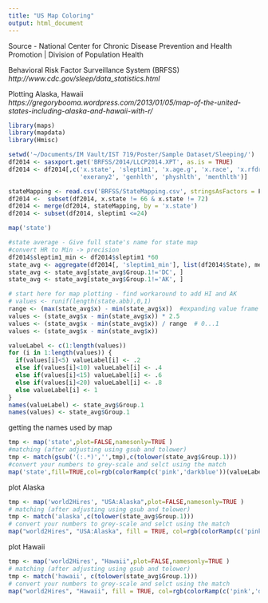 ```yaml
---
title: "US Map Coloring"
output: html_document
---
```


Source - National Center for Chronic Disease Prevention and Health Promotion | Division of Population Health

Behavioral Risk Factor Surveillance System (BRFSS)
*http://www.cdc.gov/sleep/data_statistics.html*

Plotting Alaska, Hawaii
*https://gregorybooma.wordpress.com/2013/01/05/map-of-the-united-states-including-alaska-and-hawaii-with-r/*

```r
library(maps)
library(mapdata)
library(Hmisc)
```


```r
setwd('~/Documents/IM Vault/IST 719/Poster/Sample Dataset/Sleeping/')
df2014 <- sasxport.get('BRFSS/2014/LLCP2014.XPT', as.is = TRUE)
df2014 <- df2014[,c('x.state', 'sleptim1', 'x.age.g', 'x.race', 'x.rfdrhv4', 'sex', 'smokday2',
                    'exerany2', 'genhlth', 'physhlth', 'menthlth')]

stateMapping <- read.csv('BRFSS/StateMapping.csv', stringsAsFactors = F)
df2014 <-  subset(df2014, x.state != 66 & x.state != 72)
df2014 <- merge(df2014, stateMapping, by = 'x.state')
df2014 <- subset(df2014, sleptim1 <=24)

map('state')
```


```r
#state average - Give full state's name for state map
#convert HR to Min -> precision
df2014$sleptim1_min <- df2014$sleptim1 *60
state_avg <- aggregate(df2014[, 'sleptim1_min'], list(df2014$State), mean)
state_avg <- state_avg[state_avg$Group.1!='DC', ]
state_avg <- state_avg[state_avg$Group.1!='AK', ]

# start here for map plotting - find workaround to add HI and AK
# values <- runif(length(state.abb),0,1)
range <- (max(state_avg$x) - min(state_avg$x))  #expanding value frame -> 23 minutes different
values <- (state_avg$x - min(state_avg$x)) * 2.5
values <- (state_avg$x - min(state_avg$x)) / range  # 0...1
values <- (state_avg$x - min(state_avg$x))

valueLabel <- c(1:length(values))
for (i in 1:length(values)) {
  if(values[i]<5) valueLabel[i] <- .2
  else if(values[i]<10) valueLabel[i] <- .4
  else if(values[i]<15) valueLabel[i] <- .6
  else if(values[i]<20) valueLabel[i] <- .8
  else valueLabel[i] <- 1
}
names(valueLabel) <- state_avg$Group.1
names(values) <- state_avg$Group.1
```


 getting the names used by map

```r
tmp <- map('state',plot=FALSE,namesonly=TRUE )
#matching (after adjusting using gsub and tolower)
tmp <- match(gsub('(:.*)','',tmp),c(tolower(state_avg$Group.1)))
#convert your numbers to grey-scale and selct using the match
map('state',fill=TRUE,col=rgb(colorRamp(c('pink','darkblue'))(valueLabel), max=255)[tmp])

```

plot Alaska
```r
tmp <- map('world2Hires', "USA:Alaska",plot=FALSE,namesonly=TRUE )
# matching (after adjusting using gsub and tolower)
tmp <- match('alaska',c(tolower(state_avg$Group.1)))
# convert your numbers to grey-scale and selct using the match
map("world2Hires", "USA:Alaska", fill = TRUE, col=rgb(colorRamp(c('pink','darkblue'))(valueLabel),max=255)[tmp])
```


 plot Hawaii
```r
tmp <- map('world2Hires', "Hawaii",plot=FALSE,namesonly=TRUE )
# matching (after adjusting using gsub and tolower)
tmp <- match('hawaii', c(tolower(state_avg$Group.1)))
# convert your numbers to grey-scale and selct using the match
map("world2Hires", "Hawaii", fill = TRUE, col=rgb(colorRamp(c('pink','darkblue'))(valueLabel),max=255)[tmp])

```

